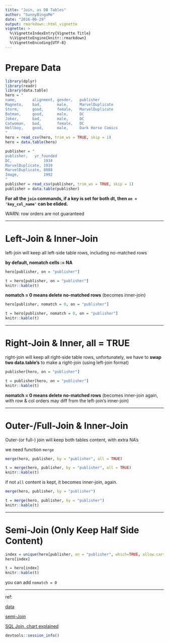 ```yaml
---
title: "Join, as DB Tables"
author: "SunnyBingoMe"
date: "2016-06-29"
output: rmarkdown::html_vignette
vignette: >
  %\VignetteIndexEntry{Vignette Title}
  %\VignetteEngine{knitr::rmarkdown}
  %\VignetteEncoding{UTF-8}
---
```

# Prepare Data
```r
library(dplyr)
library(readr)
library(data.table)
hero = "
name,       alignment, gender,   publisher
Magneto,    bad,       male,     MarvelDuplicate
Storm,      good,      female,   MarvelDuplicate
Batman,     good,      male,     DC
Joker,      bad,       male,     DC
Catwoman,   bad,       female,   DC
Hellboy,    good,      male,     Dark Horse Comics
"
hero = read_csv(hero, trim_ws = TRUE, skip = 1)
hero = data.table(hero)

publisher = "
publisher,   yr_founded
DC,              1934
MarvelDuplicate, 1939
MarvelDuplicate, 8888
Image,           1992
"
publisher = read_csv(publisher, trim_ws = TRUE, skip = 1)
publisher = data.table(publisher)
```

__For all the `join` commands, if a key is set for both dt, then `on = 'key_col_name'` can be elided.__

WARN: row orders are not guaranteed

-----------

# Left-Join & Inner-Join
left-join will keep all left-side table rows, including no-matched rows

__by default, nomatch cells := NA__
```r
hero[publisher, on = "publisher"]
```
```r
t = hero[publisher, on = "publisher"]
knitr::kable(t)
```

__nomatch = 0 means delete no-matched rows__ (becomes inner-join)
```r
hero[publisher, nomatch = 0, on = "publisher"]
```
```r
t = hero[publisher, nomatch = 0, on = "publisher"]
knitr::kable(t)
```


-----------

# Right-Join & Inner, all = TRUE
right-join will keep all right-side table rows, unfortunately, we have to __swap two data.table's__ to make a right-join (using left-join format)
```r
publisher[hero, on = "publisher"]
```
```r
t = publisher[hero, on = "publisher"]
knitr::kable(t)
```

__nomatch = 0 means delete no-matched rows__ (becomes inner-join again, with row & col orders may diff from the left-join's inner-join)


-----------

# Outer-/Full-Join & Inner-Join

Outer-(or full-) join will keep both tables content, with extra NA's

we need function `merge`
```r
merge(hero, publisher, by = "publisher", all = TRUE)
```
```r
t = merge(hero, publisher, by = "publisher", all = TRUE)
knitr::kable(t)
```

if not `all` content is kept, it becomes inner-join, again.
```r
merge(hero, publisher, by = "publisher")
```
```r
t = merge(hero, publisher, by = "publisher")
knitr::kable(t)
```

-----------

# Semi-Join (Only Keep Half Side Content)
```r
index = unique(hero[publisher, on = "publisher", which=TRUE, allow.cartesian=TRUE])
hero[index]
```
```r
t = hero[index]
knitr::kable(t)
```

you can add `nomatch = 0`

-----------
ref:

[data](http://stat545.com/bit001_dplyr-cheatsheet.html)

[semi-Join](http://stackoverflow.com/questions/18969420/perform-a-semi-join-with-data-table)

[SQL Join, chart explained](http://stackoverflow.com/questions/5706437/whats-the-difference-between-inner-join-left-join-right-join-and-full-join)

```r
devtools::session_info()
```

